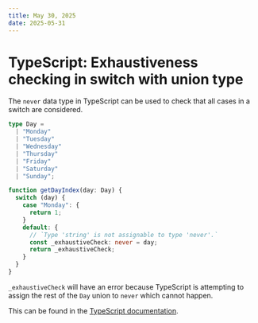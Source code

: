 ```yaml
---
title: May 30, 2025
date: 2025-05-31
---
```


# TypeScript: Exhaustiveness checking in switch with union type

The `never` data type in TypeScript can be used to check that all cases in a switch are considered.

```ts
type Day =
  | "Monday"
  | "Tuesday"
  | "Wednesday"
  | "Thursday"
  | "Friday"
  | "Saturday"
  | "Sunday";

function getDayIndex(day: Day) {
  switch (day) {
    case "Monday": {
      return 1;
    }
    default: {
      // `Type 'string' is not assignable to type 'never'.`
      const _exhaustiveCheck: never = day;
      return _exhaustiveCheck;
    }
  }
}
```

`_exhaustiveCheck` will have an error because TypeScript is attempting to assign the rest of the `Day` union to `never` which cannot happen.

This can be found in the [TypeScript documentation](https://www.typescriptlang.org/docs/handbook/2/narrowing.html?#exhaustiveness-checking).
